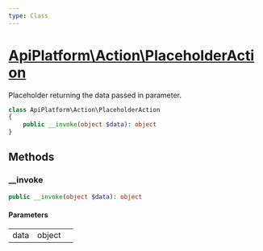 ```yaml
---
type: Class
---
```


# [ApiPlatform\Action\PlaceholderAction](/docs/v3.1/reference/Action/PlaceholderAction)

Placeholder returning the data passed in parameter.


```php
class ApiPlatform\Action\PlaceholderAction
{
    public __invoke(object $data): object
}
```
## Methods

### __invoke



```php
public __invoke(object $data): object
```

#### Parameters

<table><tbody>
<tr><td>data</td><td>object</td><td></td></tr>
</tbody>
</table>
